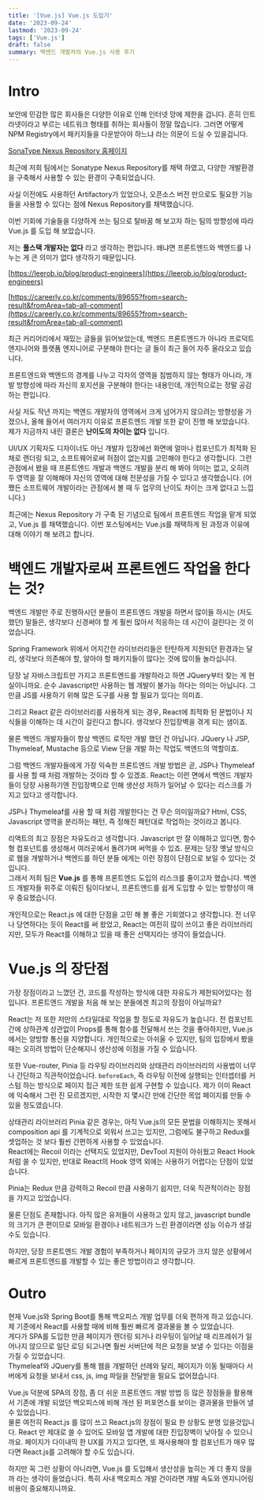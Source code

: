 ```yaml
---
title: '[Vue.js] Vue.js 도입기'
date: '2023-09-24'
lastmod: '2023-09-24'
tags: ['Vue.js']
draft: false
summary: 백엔드 개발자의 Vue.js 사용 후기
---
```


# Intro

보안에 민감한 많은 회사들은 다양한 이유로 인해 인터넷 망에 제한을 겁니다. 흔히 인트라넷이라고 부르는 네트워크 형태를 취하는 회사들이 정말 많습니다.
그러면 어떻게 NPM Registry에서 패키지들을 다운받아야 하느냐 라는 의문이 드실 수 있을겁니다.

[SonaType Nexus Repository 홈페이지](https://www.sonatype.com/products/sonatype-nexus-repository)

최근에 저희 팀에서는 Sonatype Nexus Repository를 채택 하였고, 다양한 개발환경을 구축해서 사용할 수 있는 환경이 구축되었습니다.

사실 이전에도 사용하던 Artifactory가 있었으나, 오픈소스 버전 만으로도 필요한 기능들을 사용할 수 있다는 점에 Nexus Repository를 채택했습니다.

이번 기회에 기술들을 다양하게 쓰는 팀으로 탈바꿈 해 보고자 하는 팀의 방향성에 따라 Vue.js 를 도입 해 보았습니다.

저는 **풀스택 개발자는 없다** 라고 생각하는 편입니다. 왜냐면 프론트엔드와 백엔드를 나누는 게 큰 의미가 없다 생각하기 때문입니다.

[https://leerob.io/blog/product-engineers](https://leerob.io/blog/product-engineers)

[https://careerly.co.kr/comments/89655?from=search-result&fromArea=tab-all-comment](https://careerly.co.kr/comments/89655?from=search-result&fromArea=tab-all-comment)

최근 커리어리에서 재밌는 글들을 읽어보았는데, 백엔드 프론트엔드가 아니라 프로덕트 엔지니어와 플랫폼 엔지니어로 구분해야 한다는 글 들이 최근 들어 자주 올라오고 있습니다.

프론트엔드와 백엔드의 경계를 나누고 각자의 영역을 침범하지 않는 형태가 아니라, 개발 방향성에 따라 자신의 포지션을 구분해야 한다는 내용인데, 개인적으로는 정말 공감하는 편입니다.

사실 저도 작년 까지는 백엔드 개발자의 영역에서 크게 넘어가지 않으려는 방향성을 가졌으나, 올해 들어서 여러가지 이유로 프론트엔드 개발 또한 같이 진행 해 보았습니다.
제가 지금까지 내린 결론은 **난이도의 차이는 없다** 입니다.

UI/UX 기획자도 디자이너도 아닌 개발자 입장에선 화면에 얼마나 컴포넌트가 최적화 된 채로 랜더링 되고, 소프트웨어로써 허점이 없는지를 고민해야 한다고 생각합니다.
그런 관점에서 봤을 때 프론트엔드 개발과 백엔드 개발을 분리 해 봐야 의미는 없고, 오히려 두 영역을 잘 이해해야 자신의 영역에 대해 전문성을 가질 수 있다고 생각했습니다. (어쨌든 소프트웨어 개발이라는 관점에서 볼 때 두 업무의 난이도 차이는 크게 없다고 느낍니다.)

최근에는 Nexus Repository 가 구축 된 기념으로 팀에서 프론트엔드 작업을 맡게 되었고, Vue.js 를 채택했습니다.
이번 포스팅에서는 Vue.js를 채택하게 된 과정과 이유에 대해 이야기 해 보려고 합니다.

# 백엔드 개발자로써 프론트엔드 작업을 한다는 것?

백엔드 개발만 주로 진행하시던 분들이 프론트엔드 개발을 하면서 많이들 하시는 (저도 했던) 말들은, 생각보다 신경써야 할 게 훨씬 많아서 적응하는 데 시간이 걸린다는 것 이었습니다.

Spring Framework 위에서 어지간한 라이브러리들은 탄탄하게 지원되던 환경과는 달리, 생각보다 의존해야 할, 알아야 할 패키지들이 많다는 것에 많이들 놀라십니다.

당장 날 자바스크립트만 가지고 프론트엔드를 개발하라고 하면 JQuery부터 찾는 게 현실이니까요. 순수 Javascript만 사용하는 웹 개발이 불가능 하다는 의미는 아닙니다. 그 만큼 JS를 사용하기 위해 많은 도구를 사용 할 필요가 있다는 의미죠.

그리고 React 같은 라이브러리를 사용하게 되는 경우, React에 최적화 된 문법이나 지식들을 이해하는 데 시간이 걸린다고 합니다. 생각보다 진입장벽을 겪게 되는 샘이죠.

물론 백엔드 개발자들이 항상 백엔드 로직만 개발 했던 건 아닙니다. JQuery 나 JSP, Thymeleaf, Mustache 등으로 View 단을 개발 하는 작업도 백엔드의 역할이죠.

그럼 백엔드 개발자들에게 가장 익숙한 프론트엔드 개발 방법은 곧, JSP나 Thymeleaf 를 사용 할 때 처럼 개발하는 것이라 할 수 있겠죠. React는 이런 면에서 백엔드 개발자들이 당장 사용하기엔 진입장벽으로 인해 생산성 저하가 일어날 수 있다는 리스크를 가지고 있다고 생각합니다.

JSP나 Thymeleaf를 사용 할 때 처럼 개발한다는 건 무슨 의미일까요? Html, CSS, Javascript 영역을 분리하는 패턴, 즉 정해진 패턴대로 작업하는 것이라고 봅니다.

리액트의 최고 장점은 자유도라고 생각합니다. Javascript 만 잘 이해하고 있다면, 함수형 컴포넌트를 생성해서 여러곳에서 돌려가며 써먹을 수 있죠. 문제는 당장 옛날 방식으로 웹을 개발하거나 백엔드를 하던 분들 에게는 이런 장점이 단점으로 보일 수 있다는 것입니다.  
그래서 저희 팀은 **Vue.js** 를 통해 프론트엔드 도입의 리스크를 줄이고자 했습니다. 백엔드 개발자들 위주로 이뤄진 팀이다보니, 프론트엔드를 쉽게 도입할 수 있는 방향성이 매우 중요했습니다.

개인적으로는 React.js 에 대한 단점을 고민 해 볼 좋은 기회였다고 생각합니다. 전 너무나 당연하다는 듯이 React를 써 왔었고, React는 여전히 많이 쓰이고 좋은 라이브러리지만, 모두가 React를 이해하고 있을 때 좋은 선택지라는 생각이 들었습니다.

# Vue.js 의 장단점

가장 장점이라고 느꼈던 건, 코드를 작성하는 방식에 대한 자유도가 제한되어있다는 점입니다. 프론트엔드 개발을 처음 해 보는 분들에겐 최고의 장점이 아닐까요?

React는 저 또한 저만의 스타일대로 작업을 할 정도로 자유도가 높습니다. 전 컴포넌트 간에 상하관계 상관없이 Props를 통해 함수를 전달해서 쓰는 것을 좋아하지만, Vue.js 에서는 양방향 통신을 지양합니다.
개인적으로는 아쉬울 수 있지만, 팀의 입장에서 봤을 때는 오히려 방법이 단순해지니 생산성에 이점을 가질 수 있습니다.

또한 Vue-router, Pinia 등 라우팅 라이브러리와 상태관리 라이브러리의 사용법이 너무나 간단하고 직관적이었습니다. `beforeEach`, 즉 라우팅 이전에 실행되는 인터셉터를 커스텀 하는 방식으로 페이지 접근 제한 또한 쉽게 구현할 수 있습니다.
제가 이미 React에 익숙해서 그런 진 모르겠지만, 시작한 지 몇시간 만에 간단한 목업 페이지를 만들 수 있을 정도였습니다.

상태관리 라이브러리 Pinia 같은 경우는, 아직 Vue.js의 모든 문법을 이해하지는 못해서 composition api 를 기계적으로 외워서 쓰고는 있지만, 그럼에도 불구하고 Redux를 셋업하는 것 보다 훨씬 간편하게 사용할 수 있었습니다.  
React에는 Recoil 이라는 선택지도 있었지만, DevTool 지원이 아쉬웠고 React Hook 처럼 쓸 수 있지만, 반대로 React의 Hook 영역 외에는 사용하기 어렵다는 단점이 있었습니다.

Pinia는 Redux 만큼 강력하고 Recoil 만큼 사용하기 쉽지만, 더욱 직관적이라는 장점을 가지고 있었습니다.

물론 단점도 존재합니다. 아직 많은 유저들이 사용하고 있지 않고, javascript bundle의 크기가 큰 편이므로 모바일 환경이나 네트워크가 느린 환경이라면 성능 이슈가 생길 수도 있습니다.

하지만, 당장 프론트엔드 개발 경험이 부족하거나 페이지의 규모가 크지 않은 상황에서 빠르게 프론트엔드를 개발할 수 있는 좋은 방법이라고 생각합니다.

# Outro

현재 Vue.js와 Spring Boot를 통해 백오피스 개발 업무를 더욱 편하게 하고 있습니다. 제 기준에서 React를 사용할 때에 비해 훨씬 빠르게 결과물을 볼 수 있었습니다.  
게다가 SPA를 도입한 만큼 페이지가 렌더링 되거나 라우팅이 일어날 때 리프레쉬가 일어나지 않으므로 일단 로딩 되고나면 훨씬 서버단에 적은 요청을 보낼 수 있다는 이점을 가질 수 있었습니다.  
Thymeleaf와 JQuery를 통해 웹을 개발하던 선례와 달리, 페이지가 이동 될때마다 서버에게 요청을 보내서 css, js, img 파일을 전달받을 필요도 없어졌습니다.

Vue.js 덕분에 SPA의 장점, 좀 더 쉬운 프론트엔드 개발 방법 등 많은 장점들을 활용해서 기존에 개발 되었던 백오피스에 비해 개선 된 퍼포먼스를 보이는 결과물을 만들어 낼 수 있었습니다.  
물론 여전히 React.js 를 많이 쓰고 React.js의 장점이 필요 한 상황도 분명 있을것입니다. React 만 제대로 쓸 수 있어도 모바일 앱 개발에 대한 진입장벽이 낮아질 수 있으니까요. 페이지가 다이내믹 한 UX를 가지고 있다면, 또 재사용해야 할 컴포넌트가 매우 많다면 React.js를 고려해야 할 수도 있습니다.

하지만 꼭 그런 상황이 아니라면, Vue.js 를 도입해서 생산성을 높히는 게 더 좋지 않을까 라는 생각이 들었습니다. 특히 사내 백오피스 개발 건이라면 개발 속도와 엔지니어링 비용이 중요해지니까요.
